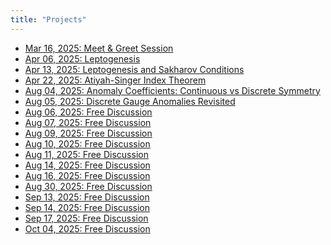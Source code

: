 ```yaml
---
title: "Projects"
---
```


- [Mar 16, 2025: Meet & Greet Session](mar-16-2025.qmd) 
- [Apr 06, 2025: Leptogenesis](apr-06-2025.qmd) 
- [Apr 13, 2025: Leptogenesis and Sakharov Conditions](apr-13-2025.qmd) 
- [Apr 22, 2025: Atiyah-Singer Index Theorem](apr-22-2025.qmd)  
- [Aug 04, 2025: Anomaly Coefficients: Continuous vs Discrete Symmetry](aug-04-2025.qmd)
- [Aug 05, 2025: Discrete Gauge Anomalies Revisited](aug-05-2025.qmd)
- [Aug 06, 2025: Free Discussion](aug-06-2025.qmd)
- [Aug 07, 2025: Free Discussion](aug-07-2025.qmd)
- [Aug 09, 2025: Free Discussion](aug-09-2025.qmd)
- [Aug 10, 2025: Free Discussion](aug-10-2025.qmd)
- [Aug 11, 2025: Free Discussion](aug-11-2025.qmd)
- [Aug 14, 2025: Free Discussion](aug-14-2025.qmd)
- [Aug 16, 2025: Free Discussion](aug-16-2025.qmd)
- [Aug 30, 2025: Free Discussion](aug-30-2025.qmd)
- [Sep 13, 2025: Free Discussion](sep-13-2025.qmd)
- [Sep 14, 2025: Free Discussion](sep-14-2025.qmd)
- [Sep 17, 2025: Free Discussion](sep-17-2025.qmd)
- [Oct 04, 2025: Free Discussion](oct-04-2025.qmd)